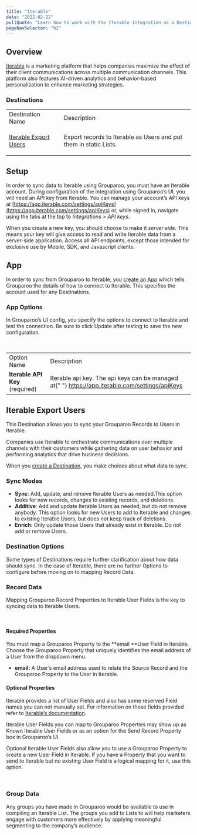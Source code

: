 ```yaml
---
title: "Iterable"
date: "2022-02-22"
pullQuote: "Learn how to work with the Iterable Integration as a Destination."
pageNavSelector: "h2"
---
```


<PluginDocsLinks plugin="Iterable" />

## Overview

[Iterable](https://iterable.com/) is a marketing platform that helps companies maximize the effect of their client communications across multiple communication channels. This platform also features AI-driven analytics and behavior-based personalization to enhance marketing strategies.

### Destinations

<table className='docTable'>
<tablebody>
  <tr>
   <td>Destination Name
   </td>
   <td>Description
   </td>
  </tr>
  <tr>
   <td>

<a href="#iterable-export-users">Iterable Export Users</a>
   </td>
   <td>Export records to Iterable as Users and put them in static Lists.
   </td>
  </tr>
  </tablebody>
</table>

## Setup

In order to sync data to Iterable using Grouparoo, you must have an Iterable account. During configuration of the integration using Grouparoo’s UI, you will need an API key from Iterable. You can manage your account’s API keys at [https://app.iterable.com/settings/apiKeys](https://app.iterable.com/settings/apiKeys) or, while signed in, navigate using the tabs at the top to _Integrations > API keys_.

When you create a new key, you should choose to make it _server side._ This means your key will give access to read and write Iterable data from a server-side application. Access all API endpoints, except those intended for exclusive use by Mobile, SDK, and Javascript clients.

## App

In order to sync from Grouparoo to Iterable, you [create an App](https://www.grouparoo.com/docs/config/apps) which tells Grouparoo the details of how to connect to Iterable. This specifies the account used for any Destinations.

### App Options

In Grouparoo’s UI config, you specify the options to connect to Iterable and test the connection. Be sure to click Update after testing to save the new configuration.

<ImageInBrowserFrame
  src="/images/docs/integrations/iterable/app/options.png"
  alt="Iterable App Options"
  width={733}
  height={153}
/>

<br />

<table className="docTable">
  <tablebody>
    <tr>
      <td>Option Name</td>
      <td>Description</td>
    </tr>
    <tr>
      <td>
        <strong>Iterable API Key </strong>(required)
      </td>
      <td>
        Iterable api key. The api keys can be managed at{" "}
        <a href="https://app.iterable.com/settings/apiKeys">
          https://app.iterable.com/settings/apiKeys
        </a>
      </td>
    </tr>
  </tablebody>
</table>

## Iterable Export Users

This Destination allows you to sync your Grouparoo Records to Users in Iterable.

Companies use Iterable to orchestrate communications over multiple channels with their customers while gathering data on user behavior and performing analytics that drive business decisions.

When you [create a Destination](https://www.grouparoo.com/docs/config/destinations), you make choices about what data to sync.

### Sync Modes

- **Sync**: Add, update, and remove Iterable Users as needed.This option looks for new records, changes to existing records, and deletions.
- **Additive**: Add and update Iterable Users as needed, but do not remove anybody. This option looks for new Users to add to Iterable and changes to existing Iterable Users, but does not keep track of deletions.
- **Enrich**: Only update those Users that already exist in Iterable. Do not add or remove Users.

### Destination Options

Some types of Destinations require further clarification about how data should sync. In the case of Iterable, there are no further Options to configure before moving on to mapping Record Data.

### Record Data

Mapping Grouparoo Record Properties to Iterable User Fields is the key to syncing data to Iterable Users.

<ImageInBrowserFrame
  src="/images/docs/integrations/iterable/export-users/properties.png"
  alt="Iterable Export Users Properties"
  width={733}
  height={614}
/>

<br />

#### Required Properties

You must map a Grouparoo Property to the **email **User Field in Iterable. Choose the Grouparoo Property that uniquely identifies the email address of a User from the dropdown menu.

- **email:** A User’s email address used to relate the Source Record and the Grouparoo Property to the User in Iterable.

#### Optional Properties

Iterable provides a list of User Fields and also has some reserved Field names you can not manually set. For information on those fields provided refer to [Iterable’s documentation](https://support.iterable.com/hc/en-us/articles/217744303-User-Profile-Fields-Used-by-Iterable-).

Iterable User Fields you can map to Grouparoo Properties may show up as Known Iterable User Fields or as an option for the Send Record Property box in Grouparoo’s UI.

Optional Iterable User Fields also allow you to use a Grouparoo Property to create a new User Field in Iterable. If you have a Property that you want to send to Iterable but no existing User Field is a logical mapping for it, use this option.

<ImageInBrowserFrame
  src="/images/docs/integrations/iterable/export-users/new-field.png"
  alt="Iterable Export Users New Field"
  width={733}
  height={202}
/>

<br />

### Group Data

Any groups you have made in Grouparoo would be available to use in compiling an Iterable List. The groups you add to Lists to will help marketers engage with customers more effectively by applying meaningful segmenting to the company’s audience.

<ImageInBrowserFrame
  src="/images/docs/integrations/iterable/export-users/groups.png"
  alt="Iterable Export Users Groups"
  width={733}
  height={270}
/>

<br />

<PluginDocsIntegrationNotes plugin="Iterable" />
